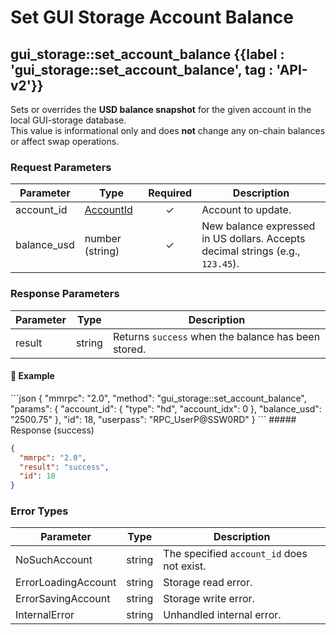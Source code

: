 
# Set GUI Storage Account Balance

## gui\_storage::set\_account\_balance {{label : 'gui_storage::set_account_balance', tag : 'API-v2'}}

Sets or overrides the **USD balance snapshot** for the given account in the local GUI-storage database.\
This value is informational only and does **not** change any on-chain balances or affect swap operations.

### Request Parameters

| Parameter    | Type                                                                         | Required | Description                                                                    |
| ------------ | ---------------------------------------------------------------------------- | :------: | ------------------------------------------------------------------------------ |
| account\_id  | [AccountId](/komodo-defi-framework/api/common_structures/wallet/#account-id) |     ✓    | Account to update.                                                             |
| balance\_usd | number (string)                                                              |     ✓    | New balance expressed in US dollars. Accepts decimal strings (e.g., `123.45`). |

### Response Parameters

| Parameter | Type   | Description                                         |
| --------- | ------ | --------------------------------------------------- |
| result    | string | Returns `success` when the balance has been stored. |

#### 📌 Example

<CodeGroup title="set_account_balance" tag="POST" label="gui_storage::set_account_balance" mm2MethodDecorate="true">
  ```json
  {
    "mmrpc": "2.0",
    "method": "gui_storage::set_account_balance",
    "params": {
      "account_id": {
        "type": "hd",
        "account_idx": 0
      },
      "balance_usd": "2500.75"
    },
    "id": 18,
    "userpass": "RPC_UserP@SSW0RD"
  }
  ```
</CodeGroup>

<CollapsibleSection expandedText="Hide Response" collapsedText="Show Response">
  ##### Response (success)

  ```json
  {
    "mmrpc": "2.0",
    "result": "success",
    "id": 18
  }
  ```
</CollapsibleSection>

### Error Types

| Parameter           | Type   | Description                                |
| ------------------- | ------ | ------------------------------------------ |
| NoSuchAccount       | string | The specified `account_id` does not exist. |
| ErrorLoadingAccount | string | Storage read error.                        |
| ErrorSavingAccount  | string | Storage write error.                       |
| InternalError       | string | Unhandled internal error.                  |
